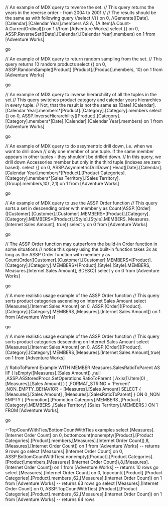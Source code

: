 // An example of MDX query to reverse the set.
// This query returns the years in the reverse order - from 2004 to 2001
//
// The results should be the same as with following query
//select 
//{} on 0,
//Generate([Date].[Calendar].[Calendar Year].members AS A, {A.Item(A.Count-A.CurrentOrdinal)}) on 1
//from [Adventure Works]
select 
{} on 0,
ASSP.ReverseSet([Date].[Calendar].[Calendar Year].members) on 1
from [Adventure Works]

go

// An example of MDX query to return random sampling from the set.
// This query returns 10 random products
select 
{} on 0,
ASSP.RandomSample([Product].[Product].[Product].members, 10) on 1
from [Adventure Works]

go

// An example of MDX query to inverse hierarchility of all the tuples in the set
// This query switches product category and calendar years hierarchies in every tuple.
// Not, that the result is not the same as [Date].[Calendar].[Calendar Year].members*[Product].[Category].[Category].members
select
{} on 0,
ASSP.InverseHierarchility([Product].[Category].[Category].members*[Date].[Calendar].[Calendar Year].members) on 1
from [Adventure Works]

go

// An example of MDX query to do assymentric drill down, i.e. when we want to drill down
// only one member of one tuple. If the same member appears in other tuples - they shouldn't be drilled down.
// In this query, we drill down Accessories member but only in the third tuple (indexes are zero based).
select
{} on 0,
ASSP.AsymmetricDrillDown(
Head([Date].[Calendar].[Calendar Year].members*[Product].[Product Categories].[Category].members*[Sales Territory].[Sales Territory].[Group].members,10)
,2,1)
on 1
from [Adventure Works]

go

// An example of MDX query to use the ASSP Order function
// This query sorts a set in descending order
with 
member y as Count(ASSP.[Order]([Customer].[Customer].[Customer].MEMBERS*[Product].[Category].[Category].MEMBERS*[Product].[Style].[Style].MEMBERS, Measures.[Internet Sales Amount], true))
select y on 0
from [Adventure Works]

go

// The ASSP Order function may outperform the build-in Order function in some situations
// notice this query using the built-in function takes 3x as long as the ASSP Order function
with 
member y as Count(Order([Customer].[Customer].[Customer].MEMBERS*[Product].[Category].[Category].MEMBERS*[Product].[Style].[Style].MEMBERS, Measures.[Internet Sales Amount], BDESC))
select y on 0
from [Adventure Works]

go

// A more realistic usage example of the ASSP Order function
// This query sorts product categories ascending on Internet Sales Amount
select [Measures].[Internet Sales Amount] on 0,
ASSP.[Order]([Product].[Category].[Category].MEMBERS,[Measures].[Internet Sales Amount]) on 1
from [Adventure Works]

go

// A more realistic usage example of the ASSP Order function
// This query sorts product categories descending on Internet Sales Amount
select [Measures].[Internet Sales Amount] on 0,
ASSP.[Order]([Product].[Category].[Category].MEMBERS,[Measures].[Internet Sales Amount],true) on 1
from [Adventure Works]

// RatioToParent Example
WITH 
  MEMBER Measures.SalesRatioToParent AS 
    IIF
    (
      IsEmpty([Measures].[Sales Amount])
     ,null
     ,ASSP.ASStoredProcs.SetOperations.RatioToParent
      (
        Axis(1).Item(0)
       ,[Measures].[Sales Amount]
      )
    )
   ,FORMAT_STRING = 'Percent'
   ,NON_EMPTY_BEHAVIOR = [Measures].[Sales Amount]
SELECT 
  {
    [Measures].[Sales Amount]
   ,[Measures].[SalesRatioToParent]
  } ON 0
 ,NON EMPTY 
    (
      [Promotion].[Promotion Category].MEMBERS
     ,[Product].[Category].MEMBERS
     ,[Sales Territory].[Sales Territory].MEMBERS
    ) ON 1
FROM [Adventure Works];


go


--TopCountWithTies/BottomCountWithTies examples
select [Measures].[Internet Order Count] on 0,
bottomcount(nonempty([Product].[Product Categories].[Product].members,[Measures].[Internet Order Count]),8,[Measures].[Internet Order Count]) on 1
from [Adventure Works]
-- returns 9 rows
go
select [Measures].[Internet Order Count] on 0,
ASSP.BottomCountWithTies(
nonempty([Product].[Product Categories].[Product].members,[Measures].[Internet Order Count]),8,[Measures].[Internet Order Count]) on 1
from [Adventure Works]
-- returns 10 rows
go
select [Measures].[Internet Order Count] on 0,
topcount( [Product].[Product Categories].[Product].members ,62,[Measures].[Internet Order Count]) on 1
from [Adventure Works]
-- returns 63 rows
go
select [Measures].[Internet Order Count] on 0,
ASSP.TopCountWithTies( [Product].[Product Categories].[Product].members ,62,[Measures].[Internet Order Count]) on 1
from [Adventure Works]
-- returns 64 rows

